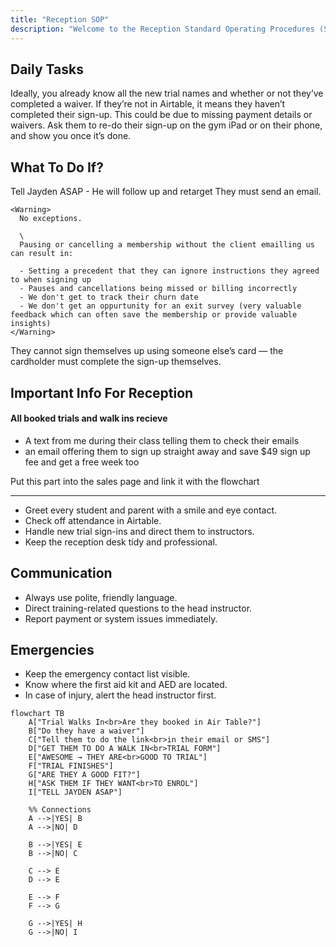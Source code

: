 ```yaml
---
title: "Reception SOP"
description: "Welcome to the Reception Standard Operating Procedures (SOP). This page outlines the key expectations and workflows for front desk and reception staff."
---
```


## Daily Tasks

<Steps>
  <Step title="Have I checked Airtable for any new trials that may be coming today?">
    Ideally, you already know all the new trial names and whether or not they’ve completed a waiver.
  </Step>
  <Step title="Have I introduced myself to anyone I don't know and confirmed they are in airtable?">
    If they’re not in Airtable, it means they haven’t completed their sign-up. This could be due to missing payment details or waivers. Ask them to re-do their sign-up on the gym iPad or on their phone, and show you once it’s done.
  </Step>
  <Step title="Have I Checked The Current Stop At Gate List">
    
  </Step>
  <Step title="Have I checked the current Churned Members List">
    
  </Step>
</Steps>

## What To Do If?

<AccordionGroup>
  <Accordion title="Trial is in Airtable - but they no-show their trial">
    Tell Jayden ASAP - He will follow up and retarget
  </Accordion>
  <Accordion title="A member wants to cancel, pause, or make changes to their billing">
    They must send an email.

    <Warning>
      No exceptions.

      \
      Pausing or cancelling a membership without the client emailling us can result in:

      - Setting a precedent that they can ignore instructions they agreed to when signing up
      - Pauses and cancellations being missed or billing incorrectly
      - We don't get to track their churn date
      - We don't get an oppurtunity for an exit survey (very valuable feedback which can often save the membership or provide valuable insights)
    </Warning>
  </Accordion>
  <Accordion title="A Teenager Under 18 Wants To Enrol">
    They cannot sign themselves up using someone else’s card — the cardholder must complete the sign-up themselves.
  </Accordion>
</AccordionGroup>

## Important Info For Reception

#### All booked trials and walk ins recieve

- A text from me during their class telling them to check their emails
- an email offering them to sign up straight away and save \$49 sign up fee and get a free week too

Put this part into the sales page and link it with the flowchart

---

- Greet every student and parent with a smile and eye contact.
- Check off attendance in Airtable.
- Handle new trial sign-ins and direct them to instructors.
- Keep the reception desk tidy and professional.

## Communication

- Always use polite, friendly language.
- Direct training-related questions to the head instructor.
- Report payment or system issues immediately.

## Emergencies

- Keep the emergency contact list visible.
- Know where the first aid kit and AED are located.
- In case of injury, alert the head instructor first.

```mermaid
flowchart TB
    A["Trial Walks In<br>Are they booked in Air Table?"]
    B["Do they have a waiver"]
    C["Tell them to do the link<br>in their email or SMS"]
    D["GET THEM TO DO A WALK IN<br>TRIAL FORM"]
    E["AWESOME → THEY ARE<br>GOOD TO TRIAL"]
    F["TRIAL FINISHES"]
    G["ARE THEY A GOOD FIT?"]
    H["ASK THEM IF THEY WANT<br>TO ENROL"]
    I["TELL JAYDEN ASAP"]

    %% Connections
    A -->|YES| B
    A -->|NO| D

    B -->|YES| E
    B -->|NO| C

    C --> E
    D --> E

    E --> F
    F --> G

    G -->|YES| H
    G -->|NO| I
```